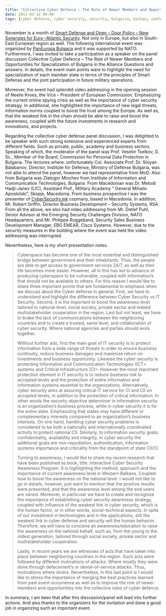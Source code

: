 ```yaml
---
title: "Collective Cyber Defence – The Role of Newer Members and Opportunities for Specialization of Bulgaria in the Alliance Questions and answers"
date: 2013-03-12 00:00
tags: [cyber defence, cyber security, security, bulgaria, balkan, conference, nato]
---
```




November is a month of [Smart Defense and Open – Door Policy – New Synergies for Euro –Atlantic Security](https://www.paneuropa.bg/en/news/38/PanEuropa-Bulgaria-organizes-international-conference-with-the-special-support-of-NATO "PanEuropa Bulgaria organizes international conference with the special support of NATO").
Not only in Europe, but also in South-East European region as well. The
following international event was organized
by [PanEuropa Bulgaria](https://www.paneuropa.bg/ "PanEuropa Bulgaria") and
it was supported by NATO. Furthermore, I was invited to take a
participation as a speaker on the panel discussion Collective Cyber
Defence – The Role of Newer Members and Opportunities for Specialization
of Bulgaria in the Alliance Questions and answers. In details, the event
main points ware to highlight the need for specialization of each member
state in terms of the principles of Smart Defense and the joint
participation in future military operations.



Moreover, the event had splendid video addressing in the opening session
of Neelie Kroes, the Vice – President of European Commission.
Emphasizing the current online spying crisis as well as the importance
of cyber security strategy. In additional, she highlighted the
importance of new legal threats, information norms coupled to boost the
trust among the Europe. As well as, that the weakest link in the chain
should be able to raise and boost the awareness, coupled with the future
investments in research and innovations, and projects.



Regarding the collective cyber defense panel discussion, I was delighted
to be speaker with such strong extensive and experienced experts from
different fields. Such as private, public, academy and business sectors.
Speaking of which, the moderator of the panel was Prof. Veselin Tselkov,
D. Sc., Member of the Board, Commission for Personal Data Protection in
Bulgaria. The lectures where: unfortunately Col. Associate Prof. Dr.
Stoyan Balabanov, Director, Institute for Defense, Ministry of Defense
Bulgaria, was not able to attend the panel, however we had
representative from MoD. Also from Bulgaria was Zlatogor Minchev from
Institute of Information and Communication Technologies, Bulgaria. From
Macedonian was Dr. Metodi Hadji-Janev (LtC), Assistant Prof., Military
Academy ” General Mihailo Apostolski”, Skopje, Macedonia. From business
prospective I was the presenter of
[CyberSecurity.mk](https://cybersecurity.mk "CyberSecurity.mk") copmany,
based in Macedonia. In addition, Mr. Robert Griffin, Director Business
Development – Security Systems, RSA. From all the above, we also had
video addressing from Mr. Detlef Puhl, Senior Advisor at the Emerging
Security Challenges Division, NATO Headquarters, and Mr. Philippe
Roggeband, Security Sales Business Development Manager, EBG EMEAR, Cisco
Systems. However, due to the security measures in the building where the
event was held the video addressing was interrupted.



Nevertheless, here is my short presentation notes.



> 
>
> Cyberspace has become one of the most essential and distinguished
> bridge between government and their inhabitants. Thus, the people are
> able to get access to government services 24/7, as well as their life
> becomes more easier. However, all in this has led to advance of
> producing cyberspace to be vulnerable, coupled with information’s that
> should not be available to others. For this reason I would like to
> share three important points that are fundamental to emphasis when we
> discuss about the Cyber defense in general. First, we have to
> understand and highlight the difference between Cyber Security vs IT
> Security. Second, it is the important to boost the awareness level
> tailored to national level, social society, private sector and indeed
> multistakeholder cooperation in the region. Last but not least, we
> have to brake the lack of communications between the neighboring
> countries and to create a trusted, same level, and collaboration of
> cyber security. Where national agencies and parties should work
> together.
>
> 
>
> Without further ado, first the main goal of IT security is to protect
> information from a wide range of threats in order to ensure business
> continuity, reduce business damages and maximize return on investments
> and business opportunity. Likewise the cyber security is protecting
> Information and Communication Technologies (ICT> systems and Critical
> Infrastructure (CI>. However the most important protection element in
> IT security is to reduce business risk to accepted levels and the
> protection of entire information and information systems essential to
> the organizations. Alternatively, cyber security aims at assuring
> critical IT service for CI and CII on accepted levels, in addition to
> the protection of critical information. In other words the security
> objective determiner in information security is an organization’s
> business process, while in cyber security it is for the entire state.
> Emphasizing that states may have different or complementary interests
> compared to an organization’s business interests. On one hand,
> handling cyber security problems is considered to be both a nationally
> and internationally coordinated activity to protect national CII.
> Similarly, to information security goals: confidentiality,
> availability and integrity, in cyber security the additional goals are
> non-repudiation, authentication, information systems importance and
> criticality from the standpoint of state CII/CI.
>
> 
>
> Turning to awareness, I would like to share my recent research that
> have been published as book, title: Interactive Cyber Security
> Awareness Program. It is highlighting the method, approach and the
> importance of current awareness level in Western Balkans. Coupled how
> to boost the awareness on the national level. I would not like to go
> in details, however, just want to mention that the positive results
> were presented, and that the awareness level among the end users are
> varied. Moreover, in particular we have to create and recognize the
> importance of establishing cyber security awareness strategy, coupled
> with influence of the weakest link in cyber security, which is the
> human factor, or in other words, social-technical aspects. In spite of
> our investment in technologies and in the applications, still the
> weakest link in cyber defense and security will the human behavior.
> Therefore, we will have to conceive an awareness/education to raise
> the awareness on the national behalf, such as, from the young to the
> oldest generation, tailored through social society, private sector and
> multistakeholder cooperation.
>
> 
>
> Lastly, in recent years we are witnesses of acts that have taken into
> place between neighboring countries in the region. Such acts were
> followed by different motivations of attacks. Where mostly they were
> done through defacement’s or denial-of-service attacks. Thus,
> motivations where divers. Nevertheless, in this last point is I would
> like to stress the importance of merging the best practices learned
> from past event occurrence as well as to improve the role of newer
> members and opportunities into the collective roles of cyber defence.
>
> 
> 



In summary, I am keen that after this discussion/panel will lead into
further actions. And also thanks to the organizers for the invitation
and done a good job in organizing such an important event.
